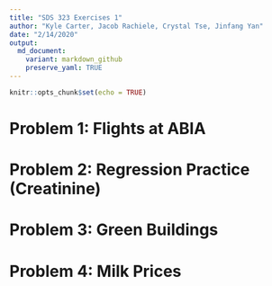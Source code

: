 ```yaml
---
title: "SDS 323 Exercises 1"
author: "Kyle Carter, Jacob Rachiele, Crystal Tse, Jinfang Yan"
date: "2/14/2020"
output:
  md_document:
    variant: markdown_github
    preserve_yaml: TRUE
---
```


```r
knitr::opts_chunk$set(echo = TRUE)
```
# Problem 1: Flights at ABIA

# Problem 2: Regression Practice (Creatinine)

# Problem 3: Green Buildings

# Problem 4: Milk Prices

